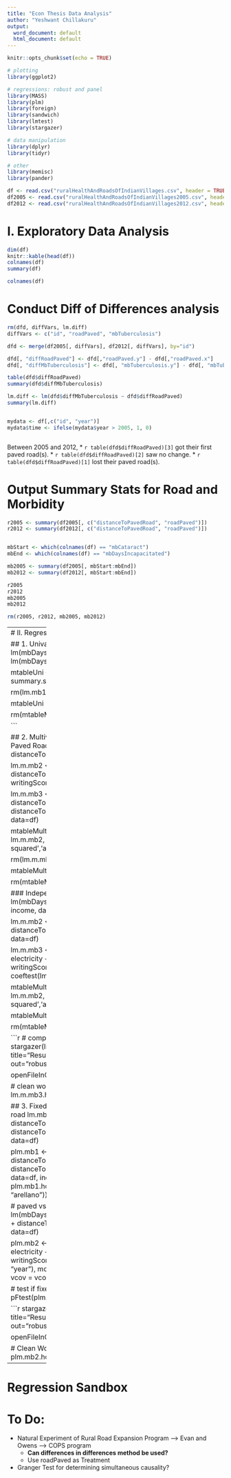 ```yaml
---
title: "Econ Thesis Data Analysis"
author: "Yeshwant Chillakuru"
output:
  word_document: default
  html_document: default
---
```


```r
knitr::opts_chunk$set(echo = TRUE)

# plotting
library(ggplot2)

# regressions: robust and panel
library(MASS)
library(plm)
library(foreign)
library(sandwich)
library(lmtest)
library(stargazer)

# data manipulation
library(dplyr)
library(tidyr)

# other
library(memisc)
library(pander)
```


```r
df <- read.csv("ruralHealthAndRoadsOfIndianVillages.csv", header = TRUE, row.names = 1)
df2005 <- read.csv("ruralHealthAndRoadsOfIndianVillages2005.csv", header = TRUE, row.names = 1)
df2012 <- read.csv("ruralHealthAndRoadsOfIndianVillages2012.csv", header = TRUE, row.names = 1)
```



# I. Exploratory Data Analysis
```r
dim(df)
knitr::kable(head(df))
colnames(df)
summary(df)
```

```r
colnames(df)

```

# Conduct Diff of Differences analysis
```r

rm(dfd, diffVars, lm.diff)
diffVars <- c("id", "roadPaved", "mbTuberculosis")

dfd <- merge(df2005[, diffVars], df2012[, diffVars], by="id")

dfd[, "diffRoadPaved"] <- dfd[,"roadPaved.y"] - dfd[,"roadPaved.x"]
dfd[, "diffMbTuberculosis"] <- dfd[, "mbTuberculosis.y"] - dfd[, "mbTuberculosis.x"]

table(dfd$diffRoadPaved)
summary(dfd$diffMbTuberculosis)

lm.diff <- lm(dfd$diffMbTuberculosis ~ dfd$diffRoadPaved)
summary(lm.diff)


mydata <- df[,c("id", "year")]
mydata$time <- ifelse(mydata$year > 2005, 1, 0)



```

Between 2005 and 2012,
* `r table(dfd$diffRoadPaved)[3]` got their first paved road(s).
* `r table(dfd$diffRoadPaved)[2]` saw no change.
* `r table(dfd$diffRoadPaved)[1]` lost their paved road(s).


# Output Summary Stats for Road and Morbidity
```r

r2005 <- summary(df2005[, c("distanceToPavedRoad", "roadPaved")])
r2012 <- summary(df2012[, c("distanceToPavedRoad", "roadPaved")])


mbStart <- which(colnames(df) == "mbCataract")
mbEnd <- which(colnames(df) == "mbDaysIncapacitated")

mb2005 <- summary(df2005[, mbStart:mbEnd])
mb2012 <- summary(df2012[, mbStart:mbEnd])

r2005
r2012
mb2005
mb2012

rm(r2005, r2012, mb2005, mb2012)

```


------------
# II. Regressions

## 1. Univariate models
```r
lm.mb1 <- lm(mbDaysIncapacitated ~ roadPaved, data = df)
lm.mb2 <- lm(mbDaysIncapacitated ~ distanceToPavedRoad, data = df)

mtableUni <- mtable(
            'MB 1' = lm.mb1,
            'MB 2' = lm.mb2,
            summary.stats = c('R-squared','adj. R-squared', 'F','p','N'))

rm(lm.mb1, lm.mb2, lm.mb3)

mtableUni

rm(mtableMulti)

```


## 2. Multivariate Models
### Independent: Distance To Paved Road
```r

lm.m.mb1 <- lm(mbDaysIncapacitated ~ distanceToPavedRoad + electricity + income, data=df)

lm.m.mb2 <- lm(mbDaysIncapacitated ~ distanceToPavedRoad + distanceToNearestTown + writingScore + smokeTobacco , data=df)

lm.m.mb3 <- lm(mbDaysIncapacitated ~ distanceToPavedRoad + electricity + income + distanceToNearestTown + writingScore + smokeTobacco , data=df)

mtableMulti1 <- mtable(
            'MB 1' = lm.m.mb1,
            'MB 2' = lm.m.mb2,
            'MB 3' = lm.m.mb3,
            summary.stats = c('R-squared','adj. R-squared','F','p','N'))

rm(lm.m.mb1, lm.m.mb2, lm.m.mb3)

mtableMulti1

rm(mtableMulti1)
```

### Independent: Road Paved
```r

lm.m.mb1 <- lm(mbDaysIncapacitated ~ roadPaved + electricity + income, data=df)

lm.m.mb2 <- lm(mbDaysIncapacitated ~ roadPaved + distanceToNearestTown + writingScore + smokeTobacco , data=df)

lm.m.mb3 <- lm(mbDaysIncapacitated ~ roadPaved + electricity + income + distanceToNearestTown + writingScore + smokeTobacco , data=df)
lm.m.mb3.hc1 <- coeftest(lm.m.mb3, vcov = vcovHC(lm.m.mb3, "HC1"))


mtableMulti2 <- mtable(
            'MB 1' = lm.m.mb1,
            'MB 2' = lm.m.mb2,
            'MB 3' = lm.m.mb3,
            summary.stats = c('R-squared','adj. R-squared','F','p','N'))

mtableMulti2

rm(mtableMulti2)
```


```r
# comparison of different rovust vs non-robust ols
stargazer(lm.m.mb3, lm.m.mb3.hc1, type = "html", title="Results", 
          digits = 4, align = TRUE, out="robust_regression_table_comparisons.html")

openFileInOS("robust_regression_table_comparisons.html")

# clean workspace
rm( lm.m.mb1, lm.m.mb2, lm.m.mb3, lm.m.mb3.hc1)
```


## 3. Fixed Effects Regression Model
```r

# distance to paved road
lm.mb1 <- lm(mbDaysIncapacitated ~ distanceToPavedRoad + electricity + income + distanceToNearestTown + writingScore + smokeTobacco, data=df)



plm.mb1 <- plm(mbDaysIncapacitated ~ distanceToPavedRoad + electricity + income + distanceToNearestTown + writingScore + smokeTobacco, data=df, index = c("id", "year"), model = "within")
plm.mb1.hc1 <- coeftest(plm.mb1, vcov = vcovHC(plm.mb1, "arellano"))
summary(plm.mb1)


# paved vs unpaved road
lm.mb2 <- lm(mbDaysIncapacitated ~ roadPaved + electricity + income + distanceToNearestTown + writingScore + smokeTobacco, data=df)


plm.mb2 <- plm(mbDaysIncapacitated ~ roadPaved + electricity + income + distanceToNearestTown + writingScore + smokeTobacco, data=df, index = c("id", "year"), model = "within")
plm.mb2.hc1 <- coeftest(plm.mb2, vcov = vcovHC(plm.mb2, "arellano"))
summary(plm.mb2)

# test if fixed effects is better. p is small, use fixed effects
pFtest(plm.mb1, lm.mb1) 
pFtest(plm.mb2, lm.mb2) 
```

```r
stargazer(plm.mb1, plm.mb1.hc1, type = "html", title="Results Fixed Effects", 
          digits = 4, align = TRUE, out="robust_regression_table_comparisons2.html")

openFileInOS("robust_regression_table_comparisons2.html")

# Clean Workspace
rm( plm.mb1, plm.mb1.hc1, plm.mb2, plm.mb2.hc1)
```


--------------------------------------------------------------------------------------------------
# Regression Sandbox

# To Do:
  * Natural Experiment of Rural Road Expansion Program --> Evan and Owens --> COPS program
      * **Can differences in differences method be used?**
      * Use roadPaved as Treatment
  * Granger Test for determining simultaneous causality?
 
 
 









